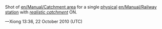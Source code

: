 Shot of [[en/Manual/Catchment area]] for a single [[en/Physical station|physical]] [[en/Manual/Railway station]] with ''[[en/Archive/Manual/Settings/Advanced Settings/Stations#allow-more-realistically-sized-catchment-areas|realistic catchment]]'' ON. 

{{Page:en/Archive/Community/Users/Xiong/license}}

&mdash;Xiong 13:36, 22 October 2010 (UTC)
